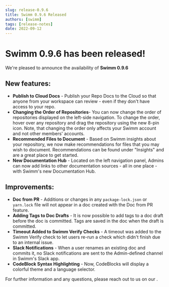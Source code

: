 ```yaml
---
slug: release-0.9.6
title: Swimm 0.9.6 Released
authors: [swimm] 
tags: [release-notes]
date: 2022-09-12
---
```


# Swimm 0.9.6 has been released!

We're pleased to announce the availability of **Swimm 0.9.6**<SwimmMoji text="release"/>

<SwimmReleaseBlogPost version="0.9.6" />

<SwimmReleaseVideo version="0.9.6" />

## New features:
- **Publish to Cloud Docs** - Publish your Repo Docs to the Cloud so that anyone from your workspace can review - even if they don't have access to your repo.
- **Changing the Order of Repositories**- You can now change the order of repositories displayed on the left-side navigation. To change the order, hover over any repository and drag the repository using the new 8-pin icon. Note, that changing the order only affects your Swimm account and not other members' accounts.
- **Recommended Files to Document** - Based on Swimm insights about your repository, we now make recommendations for files that you may wish to document. Recommendations can be found under "Insights" and are a great place to get started. 
- **New Documentation Hub** - Located on the left navigation panel, Admins can now add links to other documentation sources - all in one place - with Swimm's new Documentation Hub. 

## Improvements:
- **Doc from PR** - Additions or changes in any `package-lock.json` or `yarn.lock` file will not appear in a doc created with the Doc from PR feature.
- **Adding Tags to Doc Drafts** - It is now possible to add tags to a doc draft before the doc is committed. Tags are saved in the doc when the draft is committed.
- **Timeout Added to Swimm Verify Checks** - A timeout was added to the Swimm Verify check to let users re-run a check which didn't finish due to an internal issue.  
- **Slack Notifications** - When a user renames an existing doc and commits it, no Slack notifications are sent to the Admin-defined channel in Swimm's Slack app.
- **CodeBlock Syntax Highlighting** - Now, CodeBlocks will display a colorful theme and a language selector.


For further information and any questions, please reach out to us on our <SwimmLink target="slack" />.

<SwimmReleaseTweet version="0.9.6" />
